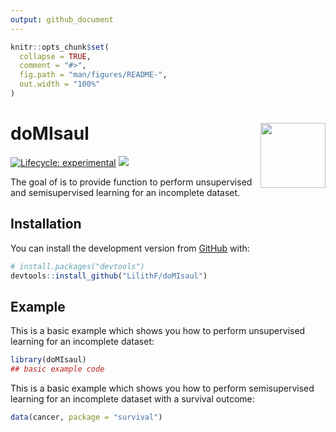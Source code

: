 ```yaml
---
output: github_document
---
```


<!-- README.md is generated from README.Rmd. Please edit that file -->

```r
knitr::opts_chunk$set(
  collapse = TRUE,
  comment = "#>",
  fig.path = "man/figures/README-",
  out.width = "100%"
)
```

# doMIsaul <img src='man/figures/logo.png' align="right" height="104" />


<!-- badges: start -->
[![Lifecycle: experimental](https://img.shields.io/badge/lifecycle-experimental-orange.svg)](https://lifecycle.r-lib.org/articles/stages.html#experimental)
[![](https://img.shields.io/github/last-commit/LilithF/doMIsaul.svg)](https://github.com/LilithF/doMIsaul/commits/main)
<!-- badges: end -->

The goal of \code{doMIsaul} is to provide function to perform unsupervised and 
semisupervised learning for an incomplete dataset.

## Installation

<!-- You can install the released version of doMIsaul from -->
<!-- [CRAN](https://CRAN.R-project.org) with: -->

<!-- ``` r -->
<!-- install.packages("doMIsaul") -->
<!-- ``` -->

You can install the development version from [GitHub](https://github.com/) with:

``` r
# install.packages("devtools")
devtools::install_github("LilithF/doMIsaul")
```
## Example

This is a basic example which shows you how to perform unsupervised learning 
for an incomplete dataset:

```r
library(doMIsaul)
## basic example code
```

This is a basic example which shows you how to perform semisupervised learning 
for an incomplete dataset with a survival outcome:


```r
data(cancer, package = "survival")

```

<!-- You'll still need to render `README.Rmd` regularly, to keep `README.md` up-to-date. `devtools::build_readme()` is handy for this. You could also use GitHub Actions to re-render `README.Rmd` every time you push. An example workflow can be found here: <https://github.com/r-lib/actions/tree/master/examples>. -->


<!-- In that case, don't forget to commit and push the resulting figure files, so they display on GitHub and CRAN. -->
